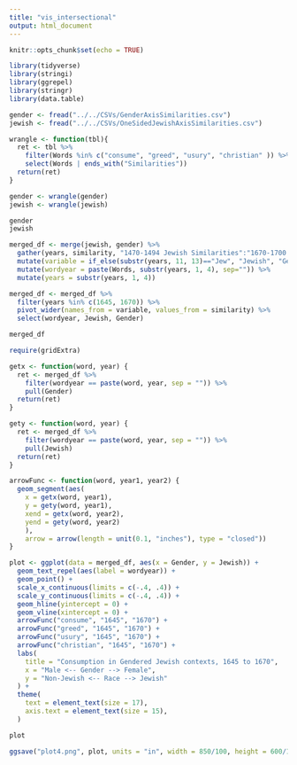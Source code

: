 ```yaml
---
title: "vis_intersectional"
output: html_document
---
```


```r
knitr::opts_chunk$set(echo = TRUE)
```

```r
library(tidyverse)
library(stringi)
library(ggrepel)
library(stringr)
library(data.table)
```


```r
gender <- fread("../../CSVs/GenderAxisSimilarities.csv")
jewish <- fread("../../CSVs/OneSidedJewishAxisSimilarities.csv")
```

```r

wrangle <- function(tbl){
  ret <- tbl %>%
    filter(Words %in% c("consume", "greed", "usury", "christian" )) %>%
    select(Words | ends_with("Similarities")) 
  return(ret)
}

gender <- wrangle(gender) 
jewish <- wrangle(jewish)

gender
jewish

merged_df <- merge(jewish, gender) %>%
  gather(years, similarity, "1470-1494 Jewish Similarities":"1670-1700 Similarities") %>%
  mutate(variable = if_else(substr(years, 11, 13)=="Jew", "Jewish", "Gender")) %>%
  mutate(wordyear = paste(Words, substr(years, 1, 4), sep="")) %>%
  mutate(years = substr(years, 1, 4))

merged_df <- merged_df %>%
  filter(years %in% c(1645, 1670)) %>%
  pivot_wider(names_from = variable, values_from = similarity) %>%
  select(wordyear, Jewish, Gender)

merged_df

```
```r
require(gridExtra)

getx <- function(word, year) {
  ret <- merged_df %>% 
    filter(wordyear == paste(word, year, sep = "")) %>%
    pull(Gender)
  return(ret)
}

gety <- function(word, year) {
  ret <- merged_df %>% 
    filter(wordyear == paste(word, year, sep = "")) %>%
    pull(Jewish)
  return(ret)
}

arrowFunc <- function(word, year1, year2) {
  geom_segment(aes(
    x = getx(word, year1),
    y = gety(word, year1),
    xend = getx(word, year2),
    yend = gety(word, year2)
    ), 
    arrow = arrow(length = unit(0.1, "inches"), type = "closed"))
}

plot <- ggplot(data = merged_df, aes(x = Gender, y = Jewish)) +
  geom_text_repel(aes(label = wordyear)) + 
  geom_point() + 
  scale_x_continuous(limits = c(-.4, .4)) + 
  scale_y_continuous(limits = c(-.4, .4)) + 
  geom_hline(yintercept = 0) + 
  geom_vline(xintercept = 0) + 
  arrowFunc("consume", "1645", "1670") +
  arrowFunc("greed", "1645", "1670") + 
  arrowFunc("usury", "1645", "1670") + 
  arrowFunc("christian", "1645", "1670") + 
  labs(
    title = "Consumption in Gendered Jewish contexts, 1645 to 1670",
    x = "Male <-- Gender --> Female", 
    y = "Non-Jewish <-- Race --> Jewish"
  ) + 
  theme(
    text = element_text(size = 17),
    axis.text = element_text(size = 15),
  )

plot
```

```r
ggsave("plot4.png", plot, units = "in", width = 850/100, height = 600/100 )
```